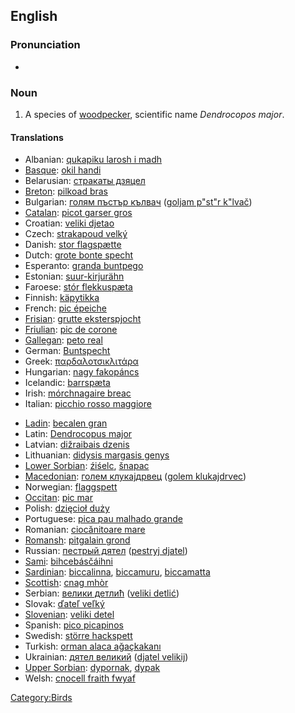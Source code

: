 ==English==

===Pronunciation===
*{{IPA|/'gɻeɪt'spɒtəd'wʊdpɛkeɻ/}}

===Noun===
{{en-noun|[[great]] [[spot]]ted [[woodpecker]]}}

# A species of [[woodpecker]], scientific name ''Dendrocopos major''.

====Translations====
{{trans-top|Bird}}
*Albanian: [[qukapiku larosh i madh]]
*[[Basque]]: [[okil handi]]
*Belarusian: [[стракаты дзяцел]]
*[[Breton]]: [[pilkoad bras]]
*Bulgarian: [[голям пъстър кълвач]] ([[goljam p"st"r k"lvač]])
*[[Catalan]]: [[picot garser gros]]
*Croatian: [[veliki djetao]]
*Czech: [[strakapoud velký]]
*Danish: [[stor flagspætte]]
*Dutch: [[grote bonte specht]] {{m}}
*Esperanto: [[granda buntpego]]
*Estonian: [[suur-kirjurähn]]
*Faroese: [[stór flekkuspæta]]
*Finnish: [[käpytikka]]
*French: [[pic épeiche]] '' ''
*[[Frisian]]: [[grutte eksterspjocht]]
*[[Friulian]]: [[pic de corone]]
*[[Gallegan]]: [[peto real]]
*German: [[Buntspecht]] {{m}}
*Greek: [[παρδαλοτσικλιτάρα]] '' ''
*Hungarian: [[nagy fakopáncs]]
*Icelandic: [[barrspæta]]
*Irish: [[mórchnagaire breac]]
*Italian: [[picchio rosso maggiore]] '' ''
{{trans-mid}}
*[[Ladin]]: [[becalen gran]]
*Latin: [[Dendrocopus major]] '' ''
*Latvian: [[dižraibais dzenis]]
*Lithuanian: [[didysis margasis genys]]
*[[Lower Sorbian]]: [[źiśelc]], [[šnapac]]
*[[Macedonian]]: [[голем клукаjдрвец]] ([[golem klukajdrvec]])
*Norwegian: [[flaggspett]]
*[[Occitan]]: [[pic mar]]
*Polish: [[dzięcioł duży]] '' ''
*Portuguese: [[pica pau malhado grande]]
*Romanian: [[ciocănitoare mare]]
*[[Romansh]]: [[pitgalain grond]]
*Russian: [[пестрый дятел]] ([[pestryj djatel]]) '' ''
*[[Sami]]: [[bihcebásčáihni]]
*[[Sardinian]]: [[biccalinna]], [[biccamuru]], [[biccamatta]]
*[[Scottish]]: [[cnag mhòr]]
*Serbian: [[велики детлић]] ([[veliki detlić]])
*Slovak: [[ďateľ veľký]]
*[[Slovenian]]: [[veliki detel]]
*Spanish: [[pico picapinos]] '' ''
*Swedish: [[större hackspett]]
*Turkish: [[orman alaca ağaçkakanı]]
*Ukrainian: [[дятел великий]] ([[djatel velikij]])
*[[Upper Sorbian]]: [[dypornak]], [[dypak]]
*Welsh: [[cnocell fraith fwyaf]]
{{trans-bottom}}

[[Category:Birds]]